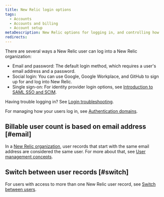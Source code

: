 ```yaml
---
title: New Relic login options
tags:
  - Accounts
  - Accounts and billing
  - Account setup
metaDescription: New Relic options for logging in, and controlling how your users log in.  
redirects:
---
```


There are several ways a New Relic user can log into a New Relic organization: 

* Email and password: The default login method, which requires a user's email address and a password.
* Social login: You can use Google, Google Workplace, and GitHub to sign up for and log into New Relic. 
* Single sign-on: For identity provider login options, see [Introduction to SAML SSO and SCIM](/docs/accounts/accounts-billing/new-relic-one-user-management/introduction-saml-scim). 

Having trouble logging in? See [Login troubleshooting](/docs/accounts/accounts-billing/account-setup/troubleshoot-new-relics-password-email-address-login-problems/).

For managing how your users log in, see [Authentication domains](/docs/accounts/accounts-billing/new-relic-one-user-management/authentication-domains-saml-sso-scim-more).

## Billable user count is based on email address [#email]

In a [New Relic organization](/docs/accounts/accounts-billing/account-structure/new-relic-account-structure), user records that start with the same email address are considered the same user. For more about that, see [User management concepts](/docs/accounts/accounts-billing/new-relic-one-user-management/user-management-concepts#user-record). 

## Switch between user records [#switch]

For users with access to more than one New Relic user record, see [Switch between users](/docs/accounts/accounts-billing/account-setup/multiple-logins-found).
